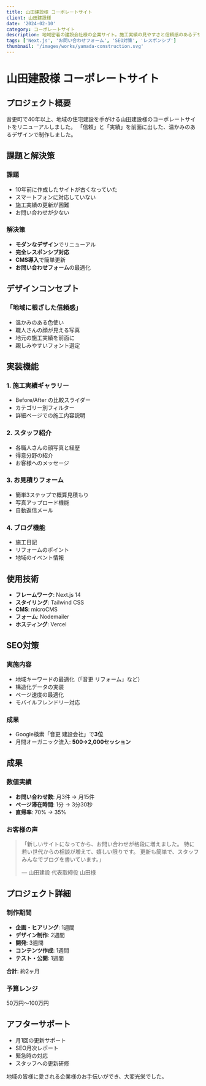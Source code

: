 ```yaml
---
title: 山田建設様 コーポレートサイト
client: 山田建設様
date: '2024-02-10'
category: コーポレートサイト
description: 地域密着の建設会社様の企業サイト。施工実績の見やすさと信頼感のあるデザインを重視。
tags: ['Next.js', 'お問い合わせフォーム', 'SEO対策', 'レスポンシブ']
thumbnail: '/images/works/yamada-construction.svg'
---
```


# 山田建設様 コーポレートサイト

## プロジェクト概要

音更町で40年以上、地域の住宅建設を手がける山田建設様のコーポレートサイトをリニューアルしました。
「信頼」と「実績」を前面に出した、温かみのあるデザインで制作しました。

## 課題と解決策

### 課題
- 10年前に作成したサイトが古くなっていた
- スマートフォンに対応していない
- 施工実績の更新が困難
- お問い合わせが少ない

### 解決策
- **モダンなデザイン**でリニューアル
- **完全レスポンシブ対応**
- **CMS導入**で簡単更新
- **お問い合わせフォーム**の最適化

## デザインコンセプト

### 「地域に根ざした信頼感」

- 温かみのある色使い
- 職人さんの顔が見える写真
- 地元の施工実績を前面に
- 親しみやすいフォント選定

## 実装機能

### 1. 施工実績ギャラリー
- Before/After の比較スライダー
- カテゴリー別フィルター
- 詳細ページでの施工内容説明

### 2. スタッフ紹介
- 各職人さんの顔写真と経歴
- 得意分野の紹介
- お客様へのメッセージ

### 3. お見積りフォーム
- 簡単3ステップで概算見積もり
- 写真アップロード機能
- 自動返信メール

### 4. ブログ機能
- 施工日記
- リフォームのポイント
- 地域のイベント情報

## 使用技術

- **フレームワーク**: Next.js 14
- **スタイリング**: Tailwind CSS
- **CMS**: microCMS
- **フォーム**: Nodemailer
- **ホスティング**: Vercel

## SEO対策

### 実施内容
- 地域キーワードの最適化（「音更 リフォーム」など）
- 構造化データの実装
- ページ速度の最適化
- モバイルフレンドリー対応

### 成果
- Google検索「音更 建設会社」で**3位**
- 月間オーガニック流入: **500→2,000セッション**

## 成果

### 数値実績
- **お問い合わせ数**: 月3件 → 月15件
- **ページ滞在時間**: 1分 → 3分30秒
- **直帰率**: 70% → 35%

### お客様の声

> 「新しいサイトになってから、お問い合わせが格段に増えました。
> 特に若い世代からの相談が増えて、嬉しい限りです。
> 更新も簡単で、スタッフみんなでブログを書いています。」
> 
> — 山田建設 代表取締役 山田様

## プロジェクト詳細

### 制作期間
- **企画・ヒアリング**: 1週間
- **デザイン制作**: 2週間
- **開発**: 3週間
- **コンテンツ作成**: 1週間
- **テスト・公開**: 1週間

**合計**: 約2ヶ月

### 予算レンジ
50万円〜100万円

## アフターサポート

- 月1回の更新サポート
- SEO月次レポート
- 緊急時の対応
- スタッフへの更新研修

地域の皆様に愛される企業様のお手伝いができ、大変光栄でした。